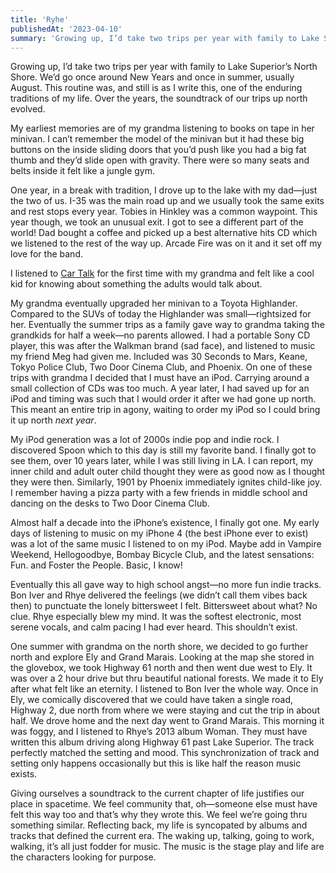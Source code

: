 ```yaml
---
title: 'Ryhe'
publishedAt: '2023-04-10'
summary: 'Growing up, I’d take two trips per year with family to Lake Superior’s North Shore.'
---
```


Growing up, I’d take two trips per year with family to Lake Superior’s North Shore. We’d go once around New Years and once in summer, usually August. This routine was, and still is as I write this, one of the enduring traditions of my life. Over the years, the soundtrack of our trips up north evolved. 

My earliest memories are of my grandma listening to books on tape in her minivan. I can’t remember the model of the minivan but it had these big buttons on the inside sliding doors that you’d push like you had a big fat thumb and they’d slide open with gravity. There were so many seats and belts inside it felt like a jungle gym.

One year, in a break with tradition, I drove up to the lake with my dad—just the two of us. I-35 was the main road up and we usually took the same exits and rest stops every year. Tobies in Hinkley was a common waypoint. This year though, we took an unusual exit. I got to see a different part of the world! Dad bought a coffee and picked up a best alternative hits CD which we listened to the rest of the way up. Arcade Fire was on it and it set off my love for the band.

I listened to [Car Talk](https://www.npr.org/podcasts/510208/car-talk) for the first time with my grandma and felt like a cool kid for knowing about something the adults would talk about.

My grandma eventually upgraded her minivan to a Toyota Highlander. Compared to the SUVs of today the Highlander was small—rightsized for her. Eventually the summer trips as a family gave way to grandma taking the grandkids for half a week—no parents allowed. I had a portable Sony CD player, this was after the Walkman brand (sad face), and listened to music my friend Meg had given me. Included was 30 Seconds to Mars, Keane, Tokyo Police Club, Two Door Cinema Club, and Phoenix. On one of these trips with grandma I decided that I must have an iPod. Carrying around a small collection of CDs was too much. A year later, I had saved up for an iPod and timing was such that I would order it after we had gone up north. This meant an entire trip in agony, waiting to order my iPod so I could bring it up north *next year*.

My iPod generation was a lot of 2000s indie pop and indie rock. I discovered Spoon which to this day is still my favorite band. I finally got to see them, over 10 years later, while I was still living in LA. I can report, my inner child and adult outer child thought they were as good now as I thought they were then. Similarly, 1901 by Phoenix immediately ignites child-like joy. I remember having a pizza party with a few friends in middle school and dancing on the desks to Two Door Cinema Club.

Almost half a decade into the iPhone’s existence, I finally got one. My early days of listening to music on my iPhone 4 (the best iPhone ever to exist) was a lot of the same music I listened to on my iPod. Maybe add in Vampire Weekend, Hellogoodbye, Bombay Bicycle Club, and the latest sensations: Fun. and Foster the People. Basic, I know!

Eventually this all gave way to high school angst—no more fun indie tracks. Bon Iver and Rhye delivered the feelings (we didn’t call them vibes back then) to punctuate the lonely bittersweet I felt. Bittersweet about what? No clue. Rhye especially blew my mind. It was the softest electronic, most serene vocals, and calm pacing I had ever heard. This shouldn’t exist.

One summer with grandma on the north shore, we decided to go further north and explore Ely and Grand Marais. Looking at the map she stored in the glovebox, we took Highway 61 north and then went due west to Ely. It was over a 2 hour drive but thru beautiful national forests. We made it to Ely after what felt like an eternity. I listened to Bon Iver the whole way. Once in Ely, we comically discovered that we could have taken a single road, Highway 2, due north from where we were staying and cut the trip in about half. We drove home and the next day went to Grand Marais. This morning it was foggy, and I listened to Rhye’s 2013 album Woman. They must have written this album driving along Highway 61 past Lake Superior. The track perfectly matched the setting and mood. This synchronization of track and setting only happens occasionally but this is like half the reason music exists.

Giving ourselves a soundtrack to the current chapter of life justifies our place in spacetime. We feel community that, oh—someone else must have felt this way too and that’s why they wrote this. We feel we’re going thru something similar. Reflecting back, my life is syncopated by albums and tracks that defined the current era. The waking up, talking, going to work, walking, it’s all just fodder for music. The music is the stage play and life are the characters looking for purpose.